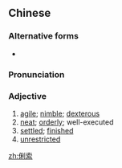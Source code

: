 ==Chinese==
{{zh-forms}}

===Alternative forms===
* {{zh-l|利索}}

===Pronunciation===
{{zh-pron
|m=lìsuǒ
|cat=a
}}

===Adjective===
{{zh-adj}}

# [[agile]]; [[nimble]]; [[dexterous]]
# [[neat]]; [[orderly]]; well-executed
# [[settled]]; [[finished]]
# [[unrestricted]]

[[zh:俐索]]